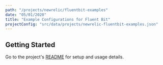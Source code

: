 ```yaml
---
path: "/projects/newrelic/fluentbit-examples"
date: "05/01/2020"
title: "Example Configurations for Fluent Bit"
projectConfig: "src/data/projects/newrelic-fluentbit-examples.json"
---
```


## Getting Started

Go to the project's [README](https://github.com/newrelic/fluentbit-examples#readme) for setup and usage details.





